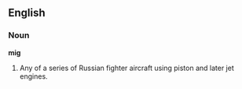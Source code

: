 ==English==

===Noun===

'''mig'''

#Any of a series of Russian fighter aircraft using piston and later jet engines.